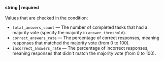 **string \| required**<br/><br/>Values that are checked in the condition:

- `total_answers_count` — The number of completed tasks that had a majority vote (specify the majority in `answer_threshold`).
- `correct_answers_rate` — The percentage of correct responses, meaning responses that matched the majority vote (from 0 to 100).
- `incorrect_answers_rate` — The percentage of incorrect responses, meaning responses that didn't match the majority vote (from 0 to 100).